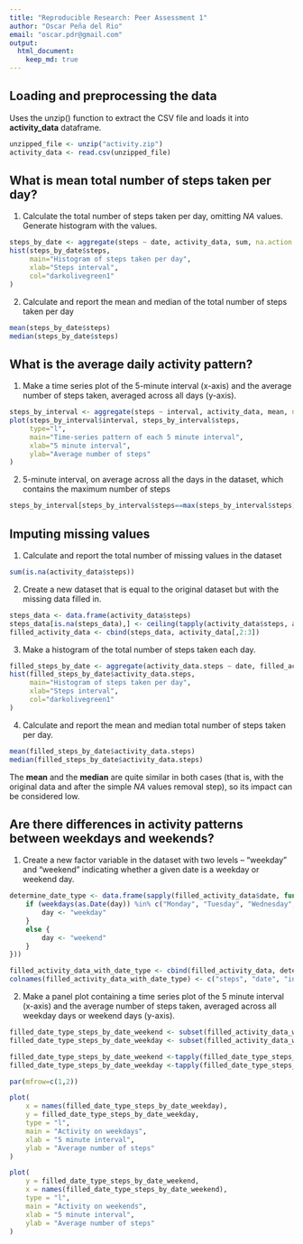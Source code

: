 ```yaml
---
title: "Reproducible Research: Peer Assessment 1"
author: "Oscar Peña del Rio"
email: "oscar.pdr@gmail.com"
output: 
  html_document:
    keep_md: true
---
```



## Loading and preprocessing the data

Uses the unzip() function to extract the CSV file and loads it into **activity_data** dataframe.

```r
unzipped_file <- unzip("activity.zip")
activity_data <- read.csv(unzipped_file)
```

## What is mean total number of steps taken per day?

1. Calculate the total number of steps taken per day, omitting *NA* values. Generate histogram with the values.

```r
steps_by_date <- aggregate(steps ~ date, activity_data, sum, na.action = na.omit)
hist(steps_by_date$steps,
     main="Histogram of steps taken per day",
     xlab="Steps interval",
     col="darkolivegreen1"
)
```

2. Calculate and report the mean and median of the total number of steps taken per day

```r
mean(steps_by_date$steps)
median(steps_by_date$steps)
```

## What is the average daily activity pattern?

1. Make a time series plot of the 5-minute interval (x-axis) and the average number of steps taken, averaged across all days (y-axis).

```r
steps_by_interval <- aggregate(steps ~ interval, activity_data, mean, na.action = na.omit)
plot(steps_by_interval$interval, steps_by_interval$steps, 
     type="l",
     main="Time-series pattern of each 5 minute interval",
     xlab="5 minute interval",
     ylab="Average number of steps"
)
```

2. 5-minute interval, on average across all the days in the dataset, which contains the maximum number of steps

```r
steps_by_interval[steps_by_interval$steps==max(steps_by_interval$steps),]
```

## Imputing missing values

1. Calculate and report the total number of missing values in the dataset

```r
sum(is.na(activity_data$steps))
```

2. Create a new dataset that is equal to the original dataset but with the missing data filled in.

```r
steps_data <- data.frame(activity_data$steps)
steps_data[is.na(steps_data),] <- ceiling(tapply(activity_data$steps, activity_data$interval, mean, na.rm=TRUE))
filled_activity_data <- cbind(steps_data, activity_data[,2:3])
```

3. Make a histogram of the total number of steps taken each day.

```r
filled_steps_by_date <- aggregate(activity_data.steps ~ date, filled_activity_data, sum)
hist(filled_steps_by_date$activity_data.steps,
     main="Histogram of steps taken per day",
     xlab="Steps interval",
     col="darkolivegreen1"
)
```

4. Calculate and report the mean and median total number of steps taken per day.

```r
mean(filled_steps_by_date$activity_data.steps)
median(filled_steps_by_date$activity_data.steps)
```

The **mean** and the **median** are quite similar in both cases (that is, with the original data and after the simple *NA* values removal step), so its impact can be considered low.

## Are there differences in activity patterns between weekdays and weekends?

1. Create a new factor variable in the dataset with two levels – “weekday” and “weekend” indicating whether a given date is a weekday or weekend day.

```r
determine_date_type <- data.frame(sapply(filled_activity_data$date, function(day) {
    if (weekdays(as.Date(day)) %in% c("Monday", "Tuesday", "Wednesday", "Thursday", "Friday")) {
        day <- "weekday"
    }
    else {
        day <- "weekend"
    } 
}))

filled_activity_data_with_date_type <- cbind(filled_activity_data, determine_date_type)
colnames(filled_activity_data_with_date_type) <- c("steps", "date", "interval", "date_type")
```

2. Make a panel plot containing a time series plot of the 5 minute interval (x-axis) and the average number of steps taken, averaged across all weekday days or weekend days (y-axis).

```r
filled_date_type_steps_by_date_weekend <- subset(filled_activity_data_with_date_type, date_type == "weekend") 
filled_date_type_steps_by_date_weekday <- subset(filled_activity_data_with_date_type, date_type == "weekday") 

filled_date_type_steps_by_date_weekend <-tapply(filled_date_type_steps_by_date_weekend$steps, filled_date_type_steps_by_date_weekend$interval, mean)
filled_date_type_steps_by_date_weekday <-tapply(filled_date_type_steps_by_date_weekday$steps, filled_date_type_steps_by_date_weekday$interval, mean)

par(mfrow=c(1,2))

plot(
    x = names(filled_date_type_steps_by_date_weekday),
    y = filled_date_type_steps_by_date_weekday,
    type = "l",
    main = "Activity on weekdays",
    xlab = "5 minute interval",
    ylab = "Average number of steps"
)

plot(
    y = filled_date_type_steps_by_date_weekend,
    x = names(filled_date_type_steps_by_date_weekend),
    type = "l",
    main = "Activity on weekends",
    xlab = "5 minute interval",
    ylab = "Average number of steps"
)
```
